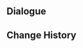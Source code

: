 {{Genius Invokation TCG Stage
|title        = Clorinde: Friendly
|type         = Friendly Fracas
|group        = Invitation Board
|character    = Clorinde
|requirement  = 1
|introduction = "I've memorized all the effects of the cards... You don't need to hold back, feel free to attack."<br>Hint: Clorinde's deck revolves around "Healing" and "Bond of Life," and excels at quickly dealing damage within a single turn.
|objective_1  = Achieve victory
|reward_1     = Clorinde*1
|objective_2  = Achieve victory within 6 rounds
|reward_2     = Dark-Shattering Flame*1
|objective_3  = Achieve victory with characters defeated less than twice during the battle
|reward_3     = Dark-Shattering Flame*1
|lineup       = Clorinde;Sigewinne;Furina
|action       = Dark-Shattering Flame;Dark-Shattering Flame;Sapwood Blade;Sapwood Blade;Elemental Resonance: Woven Waters;Elemental Resonance: Woven Waters;Elemental Resonance: Soothing Water;Elemental Resonance: Soothing Water;Fortress of Meropide;Fortress of Meropide;Minty Meat Rolls;Minty Meat Rolls;Matsutake Meat Rolls;Matsutake Meat Rolls;Rainbow Macarons;Rainbow Macarons;Xudong;Xudong;NRE;NRE;Sweet Madame;Sweet Madame;Chef Mao;Chef Mao;Opera Epiclese;Opera Epiclese;Maiden's Fading Beauty;Maiden's Fading Beauty;The Bestest Travel Companion!;The Bestest Travel Companion!
}}

==Dialogue==
{{Transclude|Genius Invokation TCG/Stage/Clorinde|Friendly Fracas}}

==Change History==
{{Change History|5.3}}